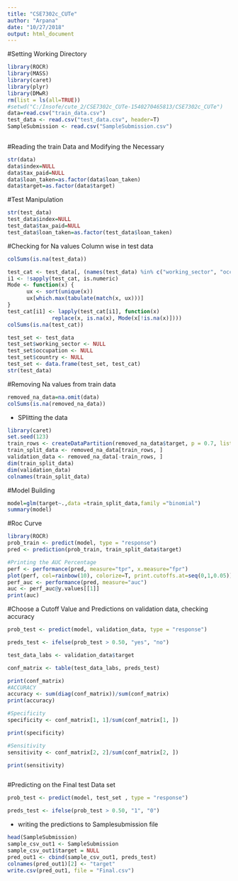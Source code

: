 ---
title: "CSE7302c_CUTe"
author: "Arpana"
date: "10/27/2018"
output: html_document
---
#Setting Working Directory
```{r}
library(ROCR)
library(MASS)
library(caret)
library(plyr)
library(DMwR)
rm(list = ls(all=TRUE))
#setwd("C:/Insofe/cute_2/CSE7302c_CUTe-1540270465813/CSE7302c_CUTe")
data=read.csv("train_data.csv")
test_data <- read.csv("test_data.csv", header=T)
SampleSubmission <- read.csv("SampleSubmission.csv")
 
```
#Reading the train Data and Modifying the Necessary
```{r}

str(data)
data$index=NULL
data$tax_paid=NULL
data$loan_taken=as.factor(data$loan_taken)
data$target=as.factor(data$target)
```

#Test Manipulation
```{r}

str(test_data)
test_data$index=NULL
test_data$tax_paid=NULL
test_data$loan_taken=as.factor(test_data$loan_taken)

```

#Checking for Na values Column wise in test data
```{r}

colSums(is.na(test_data))

test_cat <- test_data[, (names(test_data) %in% c("working_sector", "occupation", "country"))]
i1 <- !sapply(test_cat, is.numeric)
Mode <- function(x) { 
      ux <- sort(unique(x))
      ux[which.max(tabulate(match(x, ux)))] 
}
test_cat[i1] <- lapply(test_cat[i1], function(x)
              replace(x, is.na(x), Mode(x[!is.na(x)])))
colSums(is.na(test_cat))

test_set <- test_data
test_set$working_sector <- NULL
test_set$occupation <- NULL
test_set$country <- NULL
test_set <- data.frame(test_set, test_cat)
str(test_data)
```

#Removing Na values from train data
```{r}

removed_na_data=na.omit(data)
colSums(is.na(removed_na_data))
```

* SPlitting the data
```{r}

library(caret)
set.seed(123)
train_rows <- createDataPartition(removed_na_data$target, p = 0.7, list = F)
train_split_data <- removed_na_data[train_rows, ]
validation_data <- removed_na_data[-train_rows, ]
dim(train_split_data)
dim(validation_data)
colnames(train_split_data)
```

#Model Building
```{r}

model=glm(target~.,data =train_split_data,family ="binomial")
summary(model)
```

#Roc Curve
```{r}

library(ROCR)
prob_train <- predict(model, type = "response")
pred <- prediction(prob_train, train_split_data$target)

#Printing the AUC Percentage
perf <- performance(pred, measure="tpr", x.measure="fpr")
plot(perf, col=rainbow(10), colorize=T, print.cutoffs.at=seq(0,1,0.05))
perf_auc <- performance(pred, measure="auc")
auc <- perf_auc@y.values[[1]]
print(auc)
```

#Choose a Cutoff Value and Predictions on validation data, checking accuracy

```{r}

prob_test <- predict(model, validation_data, type = "response")

preds_test <- ifelse(prob_test > 0.50, "yes", "no")

test_data_labs <- validation_data$target

conf_matrix <- table(test_data_labs, preds_test)

print(conf_matrix)
#ACCURACY
accuracy <- sum(diag(conf_matrix))/sum(conf_matrix)
print(accuracy)

#Specificity
specificity <- conf_matrix[1, 1]/sum(conf_matrix[1, ])

print(specificity)

#Sensitivity
sensitivity <- conf_matrix[2, 2]/sum(conf_matrix[2, ])

print(sensitivity)



```

#Predicting on the Final test Data set
```{r}

prob_test <- predict(model, test_set , type = "response")

preds_test <- ifelse(prob_test > 0.50, "1", "0")

```

* writing the predictions to Samplesubmission file
```{r}

head(SampleSubmission)
sample_csv_out1 <- SampleSubmission
sample_csv_out1$target = NULL
pred_out1 <- cbind(sample_csv_out1, preds_test)
colnames(pred_out1)[2] <- "target"
write.csv(pred_out1, file = "Final.csv")

```


